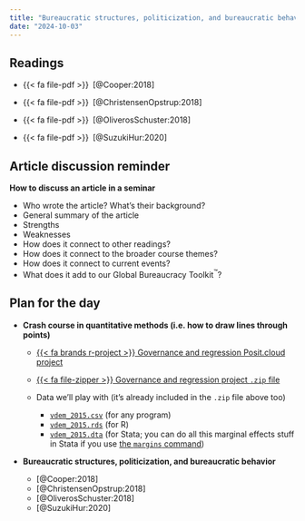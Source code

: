 ```yaml
---
title: "Bureaucratic structures, politicization, and bureaucratic behavior"
date: "2024-10-03"
---
```


## Readings

- {{< fa file-pdf >}}&ensp;[@Cooper:2018]

- {{< fa file-pdf >}}&ensp;[@ChristensenOpstrup:2018]

- {{< fa file-pdf >}}&ensp;[@OliverosSchuster:2018]

- {{< fa file-pdf >}}&ensp;[@SuzukiHur:2020]


::: {.content-hidden}

## Article discussion reminder

**How to discuss an article in a seminar**

- Who wrote the article? What’s their background?
- General summary of the article
- Strengths
- Weaknesses
- How does it connect to other readings?
- How does it connect to the broader course themes?
- How does it connect to current events?
- What does it add to our Global Bureaucracy Toolkit^™^?


## Plan for the day

- **Crash course in quantitative methods (i.e. how to draw lines through points)**

  - [{{< fa brands r-project >}} Governance and regression Posit.cloud project](https://posit.cloud/content/5420416)

  - [{{< fa file-zipper >}} Governance and regression project `.zip` file](/files/examples/governance-regression.zip)

  - Data we'll play with (it's already included in the `.zip` file above too)
    - [`vdem_2015.csv`](/files/examples/governance-regression/data/vdem_2015.csv) (for any program)
    - [`vdem_2015.rds`](/files/examples/governance-regression/data/vdem_2015.rds) (for R)
    - [`vdem_2015.dta`](/files/examples/governance-regression/data/vdem_2015.dta) (for Stata; you can do all this marginal effects stuff in Stata if you use [the `margins` command](https://www.stata.com/features/overview/marginal-analysis/))

- **Bureaucratic structures, politicization, and bureaucratic behavior**

  - [@Cooper:2018]
  - [@ChristensenOpstrup:2018]
  - [@OliverosSchuster:2018]
  - [@SuzukiHur:2020]

:::
